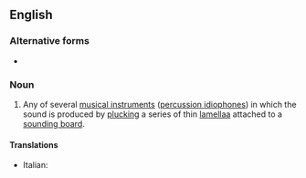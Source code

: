 ==English==

===Alternative forms===
* {{l|en|lamellaphone}}

===Noun===
{{wikipedia}}
{{en-noun}}

# {{label|en|musical instruments}} Any of several [[musical instrument]]s ([[percussion idiophone]]s) in which the sound is produced by [[plucking]] a series of thin [[lamella]]a attached to a [[sounding board]].

====Translations====
{{trans-top|musical instrument}}
* Italian: {{qualifier|African form}} {{t|it|sansa|f}}
{{trans-mid}}
{{trans-bottom}}
